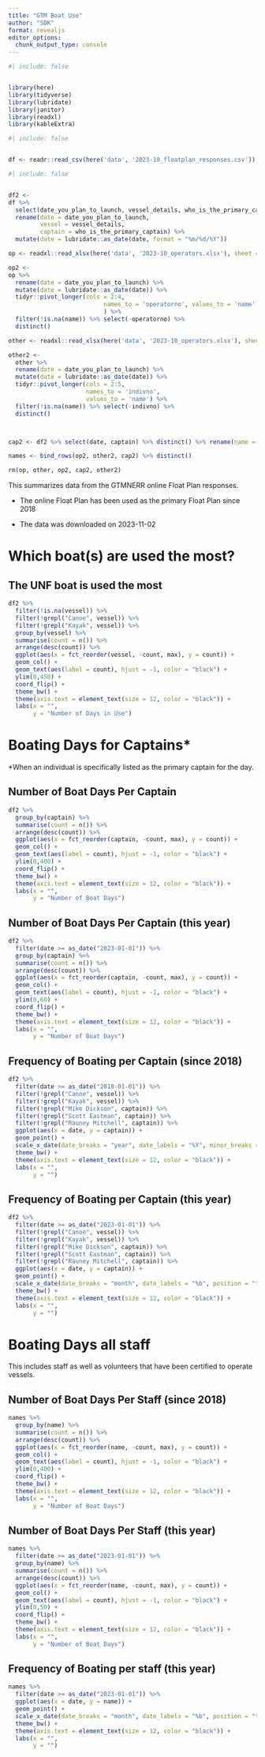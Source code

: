 ---
title: "GTM Boat Use"
author: "SDK"
format: revealjs
editor_options: 
  chunk_output_type: console
---
```{r}
#| include: false


library(here)
library(tidyverse)
library(lubridate)
library(janitor)
library(readxl)
library(kableExtra)
```

```{r}
#| include: false


df <- readr::read_csv(here('data', '2023-10_floatplan_responses.csv')) %>% janitor::clean_names()
```

```{r}
#| include: false


df2 <-
df %>% 
  select(date_you_plan_to_launch, vessel_details, who_is_the_primary_captain) %>% 
  rename(date = date_you_plan_to_launch,
         vessel = vessel_details,
         captain = who_is_the_primary_captain) %>% 
  mutate(date = lubridate::as_date(date, format = "%m/%d/%Y"))

```

```{r}
op <- readxl::read_xlsx(here('data', '2023-10_operators.xlsx'), sheet = "operators2") %>% janitor::clean_names()

op2 <- 
op %>% 
  rename(date = date_you_plan_to_launch) %>% 
  mutate(date = lubridate::as_date(date)) %>%
  tidyr::pivot_longer(cols = 2:4,
                           names_to = 'operatorno', values_to = 'name' 
                           ) %>% 
  filter(!is.na(name)) %>% select(-operatorno) %>%
  distinct()

other <- readxl::read_xlsx(here('data', '2023-10_operators.xlsx'), sheet = "others2") %>% janitor::clean_names()

other2 <-
  other %>% 
  rename(date = date_you_plan_to_launch) %>% 
  mutate(date = lubridate::as_date(date)) %>% 
  tidyr::pivot_longer(cols = 2:5,
                      names_to = 'indivno',
                      values_to = 'name') %>% 
  filter(!is.na(name)) %>% select(-indivno) %>% 
  distinct()



cap2 <- df2 %>% select(date, captain) %>% distinct() %>% rename(name = captain)

names <- bind_rows(op2, other2, cap2) %>% distinct()

rm(op, other, op2, cap2, other2)

```

This summarizes data from the GTMNERR online Float Plan responses. 

-   The online Float Plan has been used as the primary Float Plan since 2018

-   The data was downloaded on 2023-11-02

# Which boat(s) are used the most?

## The UNF boat is used the most

```{r}
df2 %>% 
  filter(!is.na(vessel)) %>% 
  filter(!grepl("Canoe", vessel)) %>% 
  filter(!grepl("Kayak", vessel)) %>% 
  group_by(vessel) %>%
  summarise(count = n()) %>% 
  arrange(desc(count)) %>% 
  ggplot(aes(x = fct_reorder(vessel, -count, max), y = count)) +
  geom_col() +
  geom_text(aes(label = count), hjust = -1, color = "black") +
  ylim(0,450) +
  coord_flip() +
  theme_bw() +
  theme(axis.text = element_text(size = 12, color = "black")) +
  labs(x = "", 
       y = "Number of Days in Use")
```

# Boating Days for Captains*

*When an individual is specifically listed as the primary captain for the day.

## Number of Boat Days Per Captain

```{r}
df2 %>% 
  group_by(captain) %>% 
  summarise(count = n()) %>% 
  arrange(desc(count)) %>% 
  ggplot(aes(x = fct_reorder(captain, -count, max), y = count)) +
  geom_col() +
  geom_text(aes(label = count), hjust = -1, color = "black") +
  ylim(0,400) +
  coord_flip() +
  theme_bw() +
  theme(axis.text = element_text(size = 12, color = "black")) +
  labs(x = "", 
       y = "Number of Boat Days")
```

## Number of Boat Days Per Captain (this year)

```{r}
df2 %>% 
  filter(date >= as_date("2023-01-01")) %>% 
  group_by(captain) %>% 
  summarise(count = n()) %>% 
  arrange(desc(count)) %>% 
  ggplot(aes(x = fct_reorder(captain, -count, max), y = count)) +
  geom_col() +
  geom_text(aes(label = count), hjust = -1, color = "black") +
  ylim(0,60) +
  coord_flip() +
  theme_bw() +
  theme(axis.text = element_text(size = 12, color = "black")) +
  labs(x = "", 
       y = "Number of Boat Days")
```

## Frequency of Boating per Captain (since 2018)

```{r}
df2 %>% 
  filter(date >= as_date("2018-01-01")) %>% 
  filter(!grepl("Canoe", vessel)) %>% 
  filter(!grepl("Kayak", vessel)) %>% 
  filter(!grepl("Mike Dickson", captain)) %>%
  filter(!grepl("Scott Eastman", captain)) %>%
  filter(!grepl("Rauney Mitchell", captain)) %>%
  ggplot(aes(x = date, y = captain)) +
  geom_point() + 
  scale_x_date(date_breaks = "year", date_labels = "%Y", minor_breaks = "1 month", position = "top") +
  theme_bw() +
  theme(axis.text = element_text(size = 12, color = "black")) +
  labs(x = "",
       y = "")
```

## Frequency of Boating per Captain (this year)

```{r}
df2 %>% 
  filter(date >= as_date("2023-01-01")) %>% 
  filter(!grepl("Canoe", vessel)) %>% 
  filter(!grepl("Kayak", vessel)) %>% 
  filter(!grepl("Mike Dickson", captain)) %>%
  filter(!grepl("Scott Eastman", captain)) %>%
  filter(!grepl("Rauney Mitchell", captain)) %>%
  ggplot(aes(x = date, y = captain)) +
  geom_point() + 
  scale_x_date(date_breaks = "month", date_labels = "%b", position = "top") +
  theme_bw() +
  theme(axis.text = element_text(size = 12, color = "black")) +
  labs(x = "",
       y = "")
```

# Boating Days all staff

This includes staff as well as volunteers that have been certified to operate vessels.

## Number of Boat Days Per Staff (since 2018)

```{r}
names %>% 
  group_by(name) %>% 
  summarise(count = n()) %>% 
  arrange(desc(count)) %>% 
  ggplot(aes(x = fct_reorder(name, -count, max), y = count)) +
  geom_col() +
  geom_text(aes(label = count), hjust = -1, color = "black") +
  ylim(0,400) +
  coord_flip() +
  theme_bw() +
  theme(axis.text = element_text(size = 12, color = "black")) +
  labs(x = "", 
       y = "Number of Boat Days")
```

## Number of Boat Days Per Staff (this year)

```{r}
names %>% 
  filter(date >= as_date("2023-01-01")) %>% 
  group_by(name) %>% 
  summarise(count = n()) %>% 
  arrange(desc(count)) %>% 
  ggplot(aes(x = fct_reorder(name, -count, max), y = count)) +
  geom_col() +
  geom_text(aes(label = count), hjust = -1, color = "black") +
  ylim(0,50) +
  coord_flip() +
  theme_bw() +
  theme(axis.text = element_text(size = 12, color = "black")) +
  labs(x = "", 
       y = "Number of Boat Days")
```

## Frequency of Boating per staff (this year)

```{r}
names %>% 
  filter(date >= as_date("2023-01-01")) %>% 
  ggplot(aes(x = date, y = name)) +
  geom_point() + 
  scale_x_date(date_breaks = "month", date_labels = "%b", position = "top") +
  theme_bw() +
  theme(axis.text = element_text(size = 12, color = "black")) +
  labs(x = "",
       y = "")
```